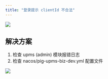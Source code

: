 ```yaml
---
title: "登录提示 clientId 不合法"
---
```


![](/images/1663059509999-578396a5-d536-4c29-9969-a76ee40cc877.png)

## 解决方案

1. 检查 upms (admin) 模块报错日志
2. 检查 nacos/pig-upms-biz-dev.yml 配置文件

![](https://cdn.nlark.com/yuque/0/2022/png/283679/1663059680544-54915e79-3d1d-4909-ab0e-8870617a225c.png)
